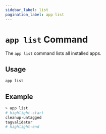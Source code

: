 ```yaml
---
sidebar_label: list
pagination_label: app list
---
```


# `app list` Command

The `app list` command lists all installed apps.

## Usage

```bash
app list
```

## Example

```bash
> app list
# highlight-start
cleanup-untagged
tagvalidator
# highlight-end
```
